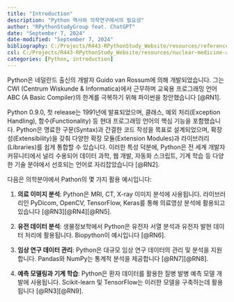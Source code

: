 ```yaml
---
title: "Introduction"
description: "Python 역사와 의학연구에서의 필요성"
author: "RPythonStudyGroup feat. ChatGPT"
date: "September 7, 2024"
date-modified: "September 7, 2024"
bibliography: C:/Projects/R443-RPythonStudy_Website/resources/references.bib
csl: C:/Projects/R443-RPythonStudy_Website/resources/nuclear-medicine-and-molecular-imaging.csl
categories: [Python, introduction]
---
```


Python은 네덜란드 출신의 개발자 Guido van Rossum에 의해 개발되었습니다. 그는 CWI (Centrum Wiskunde & Informatica)에서 근무하며 교육용 프로그래밍 언어 ABC (A Basic Compiler)의 한계를 극복하기 위해 파이썬을 창안했습니다 [@RN1].

Python 0.9.0, 첫 release는 1991년에 발표되었으며, 클래스, 예외 처리(Exception Handling), 함수(Functionality) 등 현대 프로그래밍 언어의 핵심 기능을 포함했습니다. Python은 명료한 구문(Syntax)과 간결한 코드 작성을 목표로 설계되었으며, 확장성(Extensibility)을 갖춰 다양한 확장 모듈(Extension Modules)과 라이브러리(Libraries)를 쉽게 통합할 수 있습니다. 이러한 특성 덕분에, Python은 전 세계 개발자 커뮤니티에서 널리 수용되어 데이터 과학, 웹 개발, 자동화 스크립트, 기계 학습 등 다양한 기술 분야에서 선호되는 언어로 자리잡았습니다 [@RN2].

다음은 의학분야에서 Pathon의 몇 가지 활용 예시입니다:

1.  **의료 이미지 분석**: Python은 MRI, CT, X-ray 이미지 분석에 사용됩니다. 라이브러리인 PyDicom, OpenCV, TensorFlow, Keras를 통해 의료영상 분석에 활용되고 있습니다 [@RN3][@RN4][@RN5].

2.  **유전 데이터 분석**: 생물정보학에서 Python은 유전자 서열 분석과 유전자 발현 데이터 처리에 활용됩니다. Biopython이 예시입니다 [@RN6].

3.  **임상 연구 데이터 관리**: Python은 대규모 임상 연구 데이터의 관리 및 분석을 지원합니다. Pandas와 NumPy는 통계적 분석을 제공합니다 [@RN7][@RN8].

4.  **예측 모델링과 기계 학습**: Python은 환자 데이터를 활용한 질병 발병 예측 모델 개발에 사용됩니다. Scikit-learn 및 TensorFlow는 이러한 모델을 구축하는데 활용됩니다 [@RN3][@RN9].

